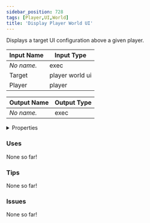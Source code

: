```yaml
---
sidebar_position: 728
tags: [Player,UI,World]
title: 'Display Player World UI'
---
```


Displays a target UI configuration above a given player.



<IChip uuid="dfbf7060-c08a-4f20-818c-02afe1c36b38"/>

| Input Name | Input Type |
|-----------|-----------|
| *No name.* | exec |
| Target | player world ui |
| Player | player |

| Output Name | Output Type |
|-----------|-----------|
| *No name.* | exec |


<details>
  <summary>Properties</summary>
  <div>
    <div>
    <table>
      <thead>
        <tr>
          <th>Is beta required?</th>
          <th>No</th>
        </tr>
        <tr>
          <th>Is this chip a trolling risk?</th>
          <th>No</th>
        </tr>
        <tr>
          <th>Is this chip a role assignment risk?</th>
          <th>No</th>
        </tr>
        <tr>
          <th>Chip UUID</th>
          <th>dfbf7060-c08a-4f20-818c-02afe1c36b38</th>
        </tr>
        <tr>
          <th>Room availability</th>
          <th>Available everywhere</th>
        </tr>
      </thead>
    </table>
    </div>
  </div>
</details>

### Uses

None so far!

### Tips

None so far!

### Issues

None so far!